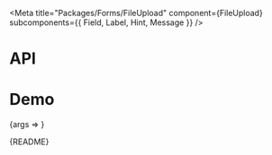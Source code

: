 
<Meta
  title="Packages/Forms/FileUpload"
  component={FileUpload}
  subcomponents={{ Field, Label, Hint, Message }}
/>

# API

<ArgsTable />

# Demo

<Canvas>
  <Story
    name="FileUpload"
    args={{
      children: 'Drag files here or click to upload',
      ...commonArgs
    }}
    argTypes={{
      ...commonArgTypes
    }}
    parameters={{
      design: {
        allowFullscreen: true,
        type: 'figma',
        url: 'https://www.figma.com/file/6g87L4FdKZTA3knt3Rsfdx/Garden?node-id=103%3A20268'
      }
    }}
  >
    {args => <FileUploadStory {...args} />}
  </Story>
</Canvas>

<Markdown>{README}</Markdown>

